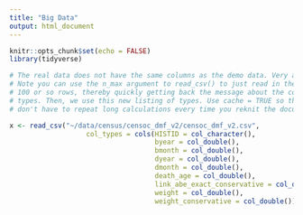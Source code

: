```yaml
---
title: "Big Data"
output: html_document
---
```


```r
knitr::opts_chunk$set(echo = FALSE)
library(tidyverse)
```


```r
# The real data does not have the same columns as the demo data. Very annoying!
# Note you can use the n_max argument to read_csv() to just read in the first
# 100 or so rows, thereby quickly getting back the message about the column
# types. Then, we use this new listing of types. Use cache = TRUE so that you
# don't have to repeat long calculations every time you reknit the document.

x <- read_csv("~/data/census/censoc_dmf_v2/censoc_dmf_v2.csv",
                   col_types = cols(HISTID = col_character(),
                                    byear = col_double(),
                                    bmonth = col_double(),
                                    dyear = col_double(),
                                    dmonth = col_double(),
                                    death_age = col_double(),
                                    link_abe_exact_conservative = col_double(),
                                    weight = col_double(),
                                    weight_conservative = col_double()))
```


